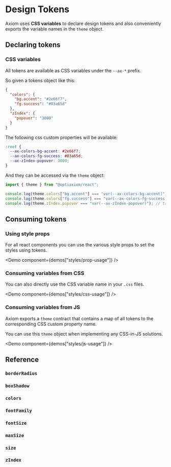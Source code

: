
# Design Tokens

Axiom uses **CSS variables** to declare design tokens and also conveniently exports the variable names in the `theme` object.

## Declaring tokens

### CSS variables

All tokens are available as CSS variables under the `--ax-*` prefix.

So given a tokens object like this:

```json
{
  "colors": {
    "bg.accent": "#2e66f7",
    "fg.success": "#03a65d"
  },
  "zIndex": {
    "popover": "3000"
  }
}
```

The following css custom properties will be available:

```css
:root {
  --ax-colors-bg-accent: #2e66f7;
  --ax-colors-fg-success: #03a65d;
  --ax-zIndex-popover: 3000;
}
```

And they can be accessed via the `theme` object:

```ts
import { theme } from "@optiaxiom/react";

console.log(theme.colors["bg.accent"] === "var(--ax-colors-bg-accent)"); // true
console.log(theme.colors["fg.success"] === "var(--ax-colors-fg-success)"); // true
console.log(theme.zIndex.popover === "var(--ax-zIndex-popover)"); // true
```

## Consuming tokens

### Using style props

For all react components you can use the various style props to set the styles using tokens.

<Demo component={demos["styles/prop-usage"]} />

### Consuming variables from CSS

You can also directly use the CSS variable name in your `.css` files.

<Demo component={demos["styles/css-usage"]} />

### Consuming variables from JS

Axiom exports a `theme` contract that contains a map of all tokens to the corresponding CSS custom property name.

You can use this `theme` object when implementing any CSS-in-JS solutions.

<Demo component={demos["styles/js-usage"]} />

## Reference

### `borderRadius`

<Scale themeKey="borderRadius" values={theme.borderRadius} />

### `boxShadow`

<Scale themeKey="boxShadow" values={theme.boxShadow} />

### `colors`

<Scale themeKey="colors" values={theme.colors} />

### `fontFamily`

<Scale themeKey="fontFamily" values={theme.fontFamily} />

### `fontSize`

<Scale themeKey="fontSize" values={theme.fontSize} />

### `maxSize`

<Scale themeKey="maxSize" values={theme.maxSize} />

### `size`

<Scale themeKey="size" values={theme.size} />

### `zIndex`

<Scale themeKey="zIndex" values={theme.zIndex} />
